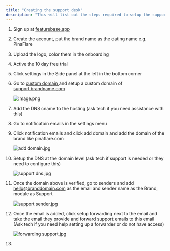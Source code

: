 ```yaml
---
title: "Creating the support desk"
description: "This will list out the steps required to setup the support desk"
---
```


 1. Sign up at [featurebase.app](http://featurebase.app)
 2. Create the account, put the brand name as the dating name e.g. PinaFlare
 3. Upload the logo, color them in the onboarding
 4. Active the 10 day free trial
 5. Click settings in the Side panel at the left in the bottom corner
 6. Go to [custom domain ](https://pinaflare.featurebase.app/dashboard/settings/custom-domain)and setup a custom domain of [support.brandname.com](http://support.brandname.com)

    ![image.png](/images/image.png)
 7. Add the DNS cname to the hosting (ask tech if you need assistance with this)
 8. Go to notificatoin emails in the settings menu
 9. Click notification emails and click add domain and add the domain of the brand like pinaflare.com

    ![add domain.jpg](/images/adddomain.jpg)
10. Setup the DNS at the domain level (ask tech if support is needed or they need to configure this)

    ![support dns.jpg](/images/supportdns.jpg)
11. Once the domain above is verified, go to senders and add [hello@branddomain.com](mailto:hello@branddomain.com) as the email and sender name as the Brand, module as Support

    ![support sender.jpg](/images/supportsender.jpg)
12. Once the email is added, click setup forwarding next to the email and take the email they provide and forward support emails to this email (Ask tech if you need help setting up a forwarder or do not have access)

    ![forwarding support.jpg](/images/forwardingsupport.jpg)
13. 